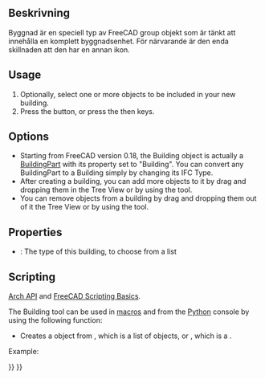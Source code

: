 <languages/>

{{Docnav
|[[Arch_Site|Site]]
|[[Arch_Floor|Floor]]
|[[BIM_Workbench|BIM]]
|IconL=Arch_Site.svg
|IconR=Arch_Floor.svg
|IconC=Workbench_BIM.svg
}}

<div class="mw-translate-fuzzy">
{{GuiCommand/sv|Name=Arch Building|Name/sv=Arch Building|Workbenches=[[Arch_Workbench/sv|Arch]]|MenuLocation=Arch → Building|Shortcut=B U|SeeAlso=}}
</div>

<span id="Description"></span>
==Beskrivning==

Byggnad är en speciell typ av FreeCAD group objekt som är tänkt att innehålla en komplett byggnadsenhet. För närvarande är den enda skillnaden att den har en annan ikon.

==Usage==

# Optionally, select one or more objects to be included in your new building.
# Press the {{Button|[[Image:Arch Building.svg|16px]] [[Arch_Building|Building]]}} button, or press the {{KEY|B}} then {{KEY|U}} keys.

==Options==

* Starting from FreeCAD version 0.18, the Building object is actually a [[Arch BuildingPart|BuildingPart]] with its {{PropertyData|IFC Type}} property set to "Building". You can convert any BuildingPart to a Building simply by changing its IFC Type.
* After creating a building, you can add more objects to it by drag and dropping them in the Tree View or by using the {{Button|[[Image:Arch Add.svg|16px]] [[Arch Add|Arch Add]]}} tool.
* You can remove objects from a building by drag and dropping them out of it the Tree View or by using the {{Button|[[Image:Arch Remove.svg|16px]] [[Arch Remove|Arch Remove]]}} tool.

==Properties==

* {{PropertyData|Building Type}}: The type of this building, to choose from a list

==Scripting==

{{Emphasis|See also:}} [[Arch API|Arch API]] and [[FreeCAD Scripting Basics|FreeCAD Scripting Basics]].

The Building tool can be used in [[macros|macros]] and from the [[Python|Python]] console by using the following function:
{{Code|code=
Building = makeBuilding(objectslist=None, baseobj=None, name="Building")
}}

* Creates a {{incode|Building}} object from {{incode|objectslist}}, which is a list of objects, or {{incode|baseobj}}, which is a {{incode|Shape}}.

Example:

{{Code|code=
import FreeCAD, Draft, Arch

p1 = FreeCAD.Vector(0, 0, 0)
p2 = FreeCAD.Vector(2000, 0, 0)
baseline = Draft.makeLine(p1, p2)
baseline2 = Draft.makeLine(p1, -1*p2)

Wall1 = Arch.makeWall(baseline, length=None, width=150, height=2000)
Wall2 = Arch.makeWall(baseline2, length=None, width=150, height=1800)
FreeCAD.ActiveDocument.recompute()

Building = Arch.makeBuilding([Wall1, Wall2])

Site = Arch.makeSite(Building)
FreeCAD.ActiveDocument.recompute()
}}


<div class="mw-translate-fuzzy">
{{docnav|[[Arch_BuildingPart|Building Part]]|[[Arch_Site|Site]]|[[Arch_Workbench/sv|Arch]]|IconL=Arch_BuildingPart.svg |IconC=Workbench_Arch.svg |IconR=Arch_Site.svg}}
</div>

{{BIM_Tools_navi{{#translation:}}}}
{{Userdocnavi{{#translation:}}}}